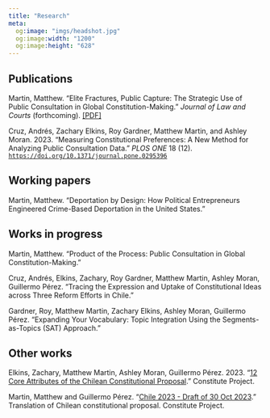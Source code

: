 ```yaml
---
title: "Research"
meta:
  og:image: "imgs/headshot.jpg"
  og:image:width: "1200"
  og:image:height: "628"
---
```


## Publications

Martin, Matthew. "Elite Fractures, Public Capture: The Strategic Use of Public Consultation in Global Constitution-Making." *Journal of Law and Courts* (forthcoming). [\[PDF\]](files/EFPC_final.pdf)

Cruz, Andrés, Zachary Elkins, Roy Gardner, Matthew Martin, and Ashley Moran. 2023. "Measuring Constitutional Preferences: A New Method for Analyzing Public Consultation Data." *PLOS ONE* 18 (12). [`https://doi.org/10.1371/journal.pone.0295396`](https://doi.org/10.1371/journal.pone.0295396)

## Working papers

Martin, Matthew. "Deportation by Design: How Political Entrepreneurs Engineered Crime-Based Deportation in the United States."

## Works in progress

Martin, Matthew. "Product of the Process: Public Consultation in Global Constitution-Making."

Cruz, Andrés, Elkins, Zachary, Roy Gardner, Matthew Martin, Ashley Moran, Guillermo Pérez. "Tracing the Expression and Uptake of Constitutional Ideas across Three Reform Efforts in Chile."

Gardner, Roy, Matthew Martin, Zachary Elkins, Ashley Moran, Guillermo Pérez. "Expanding Your Vocabulary: Topic Integration Using the Segments-as-Topics (SAT) Approach."

## Other works

Elkins, Zachary, Matthew Martin, Ashley Moran, Guillermo Pérez. 2023. "[12 Core Attributes of the Chilean Constitutional Proposal](https://www.constituteproject.org/data-stories/chile-2023-proposal)." Constitute Project.

Martin, Matthew and Guillermo Pérez. "[Chile 2023 - Draft of 30 Oct 2023](https://www.constituteproject.org/constitution/Chile_2023DD)." Translation of Chilean constitutional proposal. Constitute Project.
